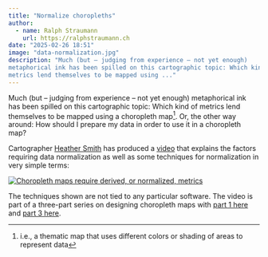 ```yaml
---
title: "Normalize choropleths"
author:
  - name: Ralph Straumann
    url: https://ralphstraumann.ch
date: "2025-02-26 18:51"
image: "data-normalization.jpg"
description: "Much (but – judging from experience – not yet enough) 
metaphorical ink has been spilled on this cartographic topic: Which kind of 
metrics lend themselves to be mapped using ..."
---
```


Much (but – judging from experience – not yet enough) metaphorical ink has 
been spilled on this cartographic topic: Which kind of metrics lend themselves 
to be mapped using a choropleth map^[i.e., a thematic map that uses different 
colors or shading of areas to represent data]. Or, the other way around: How 
should I prepare my data in order to use it in a choropleth map?

Cartographer [Heather Smith](https://www.linkedin.com/in/heather-smith-95676689) 
has produced a [video](https://www.linkedin.com/feed/update/urn%3Ali%3Aactivity%3A7294819040991092736) 
that explains the factors requiring data normalization as well as some 
techniques for normalization in very simple terms: 

[![Choropleth maps require derived, or normalized, metrics](data-normalization.jpg "Choropleth maps require derived, or normalized, metrics")](https://www.linkedin.com/feed/update/urn%3Ali%3Aactivity%3A7294819040991092736)

The techniques shown are not tied to any particular software. The video is part 
of a three-part series on designing choropleth maps with 
[part 1 here](https://www.linkedin.com/feed/update/urn:li:activity:7293715794285182977) 
and [part 3 here](https://www.linkedin.com/feed/update/urn:li:activity:7295415002151165953).